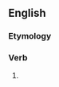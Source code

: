 ==English==

===Etymology===
{{suffix|en|salute|eth|nocat=1}}

===Verb===
{{head|en|verb form}}

# {{en-archaic third-person singular of|salute}}